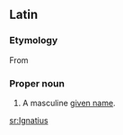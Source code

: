 ==Latin==

===Etymology===
From {{AGr.|la}}

===Proper noun===
{{la-proper noun|Ignātius|Ignatii|Ignātiī|m|second}}

# A masculine [[given name]].

[[sr:Ignatius]]